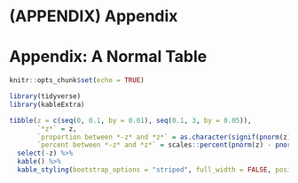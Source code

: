 
# (APPENDIX) Appendix {-} 

# Appendix: A Normal Table

```r
knitr::opts_chunk$set(echo = TRUE)

library(tidyverse)
library(kableExtra)
```

```r
tibble(z = c(seq(0, 0.1, by = 0.01), seq(0.1, 3, by = 0.05)),
       `*z*` = z, 
       `proportion between *-z* and *z*` = as.character(signif(pnorm(z) - pnorm(-z), 2)),
       `percent between *-z* and *z*` = scales::percent(pnorm(z) - pnorm(-z), accuracy = 1)) %>%
  select(-z) %>%
  kable() %>%
  kable_styling(bootstrap_options = "striped", full_width = FALSE, position = "center")
```

